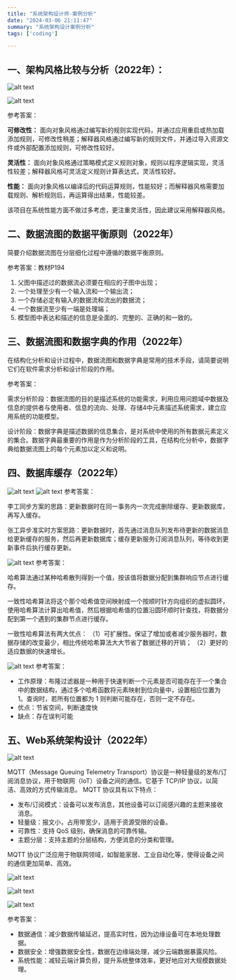 ```yaml
---
title: "系统架构设计师-案例分析"
date: "2024-03-06 21:11:47"
summary: "系统架构设计案例分析"
tags: ['coding']

---
```


## 一、架构风格比较与分析（2022年）：

![alt text](./images/q1.png)

![alt text](./images/q2.png)

参考答案：

**可修改性：**
面向对象风格通过编写新的规则实现代码，并通过应用重启或热加载添加规则，可修改性稍差；解释器风格通过编写新的规则文件，并通过导入资源文件或外部配置添加规则，可修改性较好。

**灵活性：**
面向对象风格通过策略模式定义规则对象，规则以程序逻辑实现，灵活性较差；解释器风格可灵活定义规则计算表达式，灵活性较好。

**性能：**
面向对象风格以编译后的代码运算规则，性能较好；而解释器风格需要加载规则、解析规则后，再运算得出结果，性能较差。

该项目在系统性能方面不做过多考虑，更注重灵活性，因此建议采用解释器风格。

## 二、数据流图的数据平衡原则（2022年）

简要介绍数据流图在分层细化过程中遵循的数据平衡原则。

参考答案：教材P194

1. 父图中描述过的数据流必须要在相应的子图中出现；
2. 一个处理至少有一个输入流和一个输出流；
3. 一个存储必定有输入的数据流和流出的数据流；
4. 一个数据流至少有一端是处理端；
5. 模型图中表达和描述的信息是全面的、完整的、正确的和一致的。

## 三、数据流图和数据字典的作用（2022年）

在结构化分析和设计过程中，数据流图和数据字典是常用的技术手段，请简要说明它们在软件需求分析和设计阶段的作用。

参考答案：

需求分析阶段：数据流图的目的是描述系统的功能需求，利用应用问题域中数据及信息的提供者与使用者、信息的流向、处理、存储4中元素描述系统需求，建立应用系统的功能模型。

设计阶段：数据字典是描述数据的信息集合，是对系统中使用的所有数据元素定义的集合。数据字典最重要的作用是作为分析阶段的工具，在结构化分析中，数据字典给数据流图上的每个元素加以定义和说明。

## 四、数据库缓存（2022年）

![alt text](./images/q3.png)
![alt text](./images/q3-1.png)
参考答案：

李工同步方案的思路：更新数据时在同一事务内一次完成删除缓存、更新数据库，再写入缓存。

张工异步准实时方案思路：更新数据时，首先通过消息队列发布待更新的数据消息给更新缓存的服务，然后再更新数据库；缓存更新服务订阅消息队列，等待收到更新事件后执行缓存更新。

![alt text](./images/q3-2.png)
参考答案：

哈希算法通过某种哈希散列得到一个值，按该值将数据分配到集群响应节点进行缓存。

一致性哈希算法将这个那个哈希值空间映射成一个按顺时针方向组织的虚拟圆环，使用哈希算法计算出哈希值，然后根据哈希值的位置沿圆环顺时针查找，将数据分配到第一个遇到的集群节点进行缓存。

一致性哈希算法有两大优点：
（1）可扩展性。保证了增加或者减少服务器时，数据存储的改变最少，相比传统哈希算法大大节省了数据迁移的开销；
（2）更好的适应数据的快速增长。

![alt text](./images/q3-3.png)
参考答案：

- 工作原理：布隆过滤器是一种用于快速判断一个元素是否可能存在于一个集合中的数据结构，通过多个哈希函数将元素映射到位向量中，设置相应位置为 1。查询时，若所有位置都为 1 则判断可能存在，否则一定不存在。
- 优点：节省空间，判断速度快
- 缺点：存在误判可能

## 五、Web系统架构设计（2022年）

![alt text](./images/q5.png)

MQTT（Message Queuing Telemetry Transport）协议是一种轻量级的发布/订阅消息协议，用于物联网（IoT）设备之间的通信。它基于 TCP/IP 协议，以简洁、高效的方式传输消息。
MQTT 协议具有以下特点：
- 发布/订阅模式：设备可以发布消息，其他设备可以订阅感兴趣的主题来接收消息。
- 轻量级：报文小，占用带宽少，适用于资源受限的设备。
- 可靠性：支持 QoS 级别，确保消息的可靠传输。
- 主题分层：支持主题的分层结构，方便消息的分类和管理。

MQTT 协议广泛应用于物联网领域，如智能家居、工业自动化等，使得设备之间的通信更加简单、高效。

![alt text](./images/q5-2.png)

![alt text](./images/q5-2-1.png)


![alt text](./images/q5-3.png)

参考答案：

- 数据通信：减少数据传输延迟，提高实时性，因为边缘设备可在本地处理数据。
- 数据安全：增强数据安全性，数据在边缘端处理，减少云端数据暴露风险。
- 系统性能：减轻云端计算负担，提升系统整体效率，更好地应对大规模数据处理。